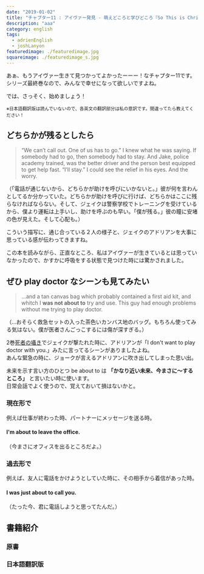 ```yaml
---
date: "2019-01-02"
title: "チャプター11 : アイヴァー発見 - 萌えどころと学びどころ『So This is Christmas/アドリアン・イングリッシュ(6)』"
description: "aaa"
category: english
tags:
  - adrienEnglish
  - joshLanyon
featuredimage: ./featuredimage.jpg
squareimage: ./featuredimage_s.jpg
---
```



あぁ、もうアイヴァー生きて見つかってよかったーーー！なチャプター11です。  
シリーズ最終巻なので、みんなで幸せになって欲しいですよね。

では、さっそく、始めましょう！

<SoThisIsChristmasIndex />

<small>※日本語翻訳版は読んでいないので、各英文の翻訳部分は私の意訳です。間違ってたら教えてください！</small>

## どちらかが残るとしたら

<Blockquote srcName="So This is Christmas (The Adrien English Mysteries Book 6)" srcURL="https://amzn.to/2OzE8fN" book>
“We can’t call out. One of us has to go.”  
I knew what he was saying. If somebody had to go, then somebody had to stay. And Jake, police academy trained, was the better driver and the person best equipped to get help fast.
“I’ll stay.”  
I could see the relief in his eyes. And the worry.
</Blockquote>

<p className="translation">（「電話が通じないから、どちらかが助けを呼びにいかないと。」彼が何を言わんとしてるか分かっていた。どちらかが助けを呼びに行けば、どちらかはここに残らなければならない。そして、ジェイクは警察学校でトレーニングを受けているから、僕より運転は上手いし、助けを呼ぶのも早い。「僕が残る。」彼の瞳に安堵の色が見えた。そして心配も。）</p>

こういう描写に、通じ合っている２人の様子と、ジェイクのアドリアンを大事に思っている感が伝わってきますね。

この本を読みながら、正直なところ、私はアイヴァーが生きているとは思っていなかったので、かすかに呼吸をする状態で見つけた時には驚かされました。

## ぜひ play doctor なシーンも見てみたい

<Blockquote srcName="So This is Christmas (The Adrien English Mysteries Book 6)" srcURL="https://amzn.to/2OzE8fN" book>
...and a tan canvas bag which probably contained a first aid kit, and whitch I <strong>was not about to</strong> try and use. This guy had enough problems without me trying to play doctor.
</Blockquote>

<p className="translation">（...おそらく救急セットの入った茶色いカンバス地のバッグ。もちろん使ってみる気はない。僕が医者さんごっこするには傷が深すぎる。）</p>

2巻[死者の囁き](https://amzn.to/2pdQq2F)でジェイクが撃たれた時に、アドリアンが「I don't want to play doctor with you.」みたに言ってるシーンがありましたよね。  
あんな緊急の時に、ジョークが言えるアドリアンに吹き出してしまった思い出。

<Vocabulary en="about to" ja="まさに～しようとしている" />

未来を示す言い方のひとつ be about to は **「かなり近い未来、今まさに〜するところ」** と言いたい時に使います。  
日常会話でよく使うので、覚えておいて損はないかと。

### 現在形で

例えば仕事が終わった時、パートナーにメッセージを送る時。  
#### I'm about to leave the office.
<p className="translation">（今まさにオフィスを出るところだよ。）</p>

### 過去形で

例えば、友人に電話をかけようとしていた時に、その相手から着信があった時。  
#### I was just about to call you.
<p className="translation">（たった今、君に電話しようと思ってたんだ。）</p>





<SoThisIsChristmasIndex open />

## 書籍紹介

### 原書

<Amazon
  asin="B01N9AERR2"
  title="So This is Christmas (The Adrien English Mysteries Book 6)"
  linkId="7da7f3a0fdcb9c4569abe4fdc90d6f9e"
  author="Josh Lanyon"
/>

### 日本語翻訳版

<Amazon
  asin="B077ZGFZ7S"
  title="アドリアン･イングリッシュ（6）So This is Christmas"
  linkId="5037e032af9be9f42823c82d674e6462"
  author="ジョシュ･ラニヨン"
/>